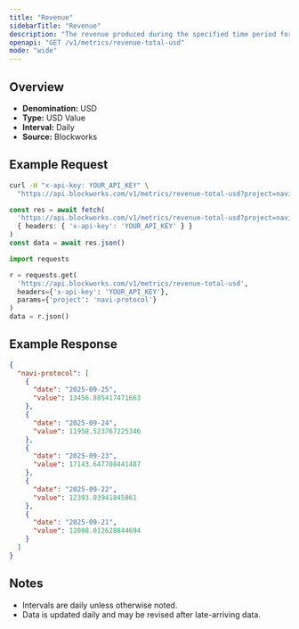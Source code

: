 ```yaml
---
title: "Revenue"
sidebarTitle: "Revenue"
description: "The revenue produced during the specified time period for given project."
openapi: "GET /v1/metrics/revenue-total-usd"
mode: "wide"
---
```


## Overview

- **Denomination:** USD
- **Type:** USD Value
- **Interval:** Daily
- **Source:** Blockworks

## Example Request

<CodeGroup>

```bash cURL
curl -H "x-api-key: YOUR_API_KEY" \
  "https://api.blockworks.com/v1/metrics/revenue-total-usd?project=navi-protocol"
```

```typescript TypeScript
const res = await fetch(
  'https://api.blockworks.com/v1/metrics/revenue-total-usd?project=navi-protocol',
  { headers: { 'x-api-key': 'YOUR_API_KEY' } }
)
const data = await res.json()
```

```python Python
import requests

r = requests.get(
  'https://api.blockworks.com/v1/metrics/revenue-total-usd',
  headers={'x-api-key': 'YOUR_API_KEY'},
  params={'project': 'navi-protocol'}
)
data = r.json()
```

</CodeGroup>

## Example Response

```json
{
  "navi-protocol": [
    {
      "date": "2025-09-25",
      "value": 13456.885417471663
    },
    {
      "date": "2025-09-24",
      "value": 11958.523767225346
    },
    {
      "date": "2025-09-23",
      "value": 17143.647708441487
    },
    {
      "date": "2025-09-22",
      "value": 12393.03941845861
    },
    {
      "date": "2025-09-21",
      "value": 12088.012628844694
    }
  ]
}
```

## Notes
- Intervals are daily unless otherwise noted.
- Data is updated daily and may be revised after late-arriving data.